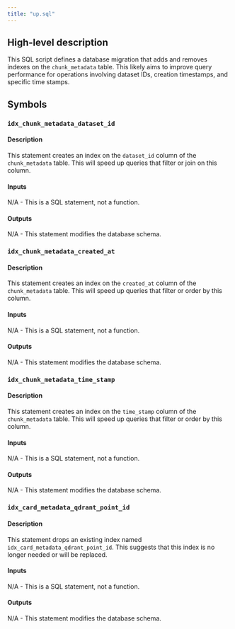 ```yaml
---
title: "up.sql"
---
```


## High-level description
This SQL script defines a database migration that adds and removes indexes on the `chunk_metadata` table. This likely aims to improve query performance for operations involving dataset IDs, creation timestamps, and specific time stamps.

## Symbols

### `idx_chunk_metadata_dataset_id`
#### Description
This statement creates an index on the `dataset_id` column of the `chunk_metadata` table. This will speed up queries that filter or join on this column.

#### Inputs
N/A - This is a SQL statement, not a function.

#### Outputs
N/A - This statement modifies the database schema.

### `idx_chunk_metadata_created_at`
#### Description
This statement creates an index on the `created_at` column of the `chunk_metadata` table. This will speed up queries that filter or order by this column.

#### Inputs
N/A - This is a SQL statement, not a function.

#### Outputs
N/A - This statement modifies the database schema.

### `idx_chunk_metadata_time_stamp`
#### Description
This statement creates an index on the `time_stamp` column of the `chunk_metadata` table. This will speed up queries that filter or order by this column.

#### Inputs
N/A - This is a SQL statement, not a function.

#### Outputs
N/A - This statement modifies the database schema.

### `idx_card_metadata_qdrant_point_id`
#### Description
This statement drops an existing index named `idx_card_metadata_qdrant_point_id`. This suggests that this index is no longer needed or will be replaced.

#### Inputs
N/A - This is a SQL statement, not a function.

#### Outputs
N/A - This statement modifies the database schema.
